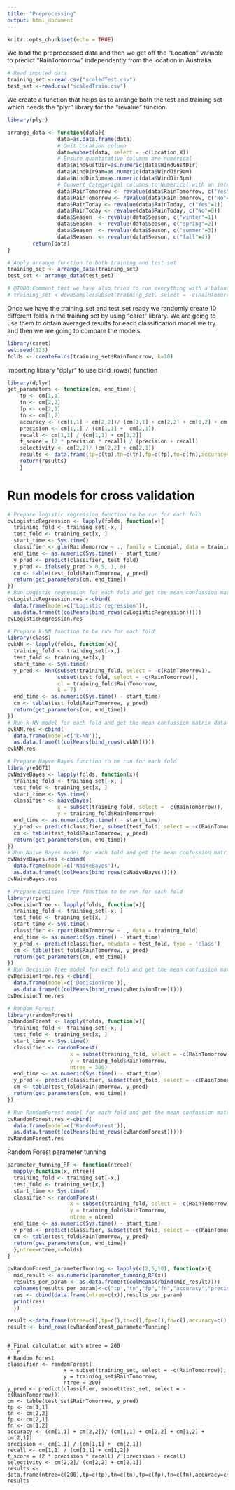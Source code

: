 ```yaml
---
title: "Preprocessing"
output: html_document
---
```


```r
knitr::opts_chunk$set(echo = TRUE)
```

We load the preprocessed data and then we get off the "Location" variable to predict "RainTomorrow" independently from the location in Australia. 
```r
# Read imputed data
training_set <-read.csv("scaledTest.csv")
test_set <-read.csv("scaledTrain.csv")
```

We create a function that helps us to arrange both the test and training set which needs the "plyr" library for the "revalue" funcion.

```r
library(plyr)

arrange_data <- function(data){
                data=as.data.frame(data)
                # Omit Location column
                data=subset(data, select = -c(Location,X))
                # Ensure quantitative columns are numerical
                data$WindGustDir=as.numeric(data$WindGustDir)
                data$WindDir9am=as.numeric(data$WindDir9am)
                data$WindDir3pm=as.numeric(data$WindDir3pm)
                # Convert Categorigal columns to Numerical with an integer encoding.
                data$RainTomorrow <- revalue(data$RainTomorrow, c("Yes"=1))
                data$RainTomorrow <- revalue(data$RainTomorrow, c("No"=0))
                data$RainToday <- revalue(data$RainToday, c("Yes"=1))
                data$RainToday <- revalue(data$RainToday, c("No"=0))
                data$Season  <- revalue(data$Season, c("winter"=1))
                data$Season  <- revalue(data$Season, c("spring"=2))
                data$Season  <- revalue(data$Season, c("summer"=3))
                data$Season  <- revalue(data$Season, c("fall"=4))
        return(data)
}

# Apply arrange function to both training and test set
training_set <- arrange_data(training_set)
test_set <- arrange_data(test_set)
```

```r
# @TODO:Comment that we have also tried to run everything with a balanced set ? # Take a balanced set
# training_set <-downSample(subset(training_set, select = -c(RainTomorrow)),training_set$RainTomorrow,list=FALSE,yname="RainTomorrow")

```

Once we have the training_set and test_set ready we randomly create 10 different folds in the training set by using "caret" library.
We are going to use them to obtain averaged results for each classification model we try and then we are going to compare the models.
```r
library(caret)
set.seed(123)
folds <- createFolds(training_set$RainTomorrow, k=10)
```

Importing library "dplyr" to use bind_rows() function
```r
library(dplyr)
get_parameters <- function(cm, end_time){
    tp <- cm[1,1]
    tn <- cm[2,2]
    fp <- cm[2,1]
    fn <- cm[1,2]
    accuracy <- (cm[1,1] + cm[2,2])/ (cm[1,1] + cm[2,2] + cm[1,2] + cm[2,1])
    precision <- cm[1,1] / (cm[1,1] +  cm[2,1])
    recall <- cm[1,1] / (cm[1,1] + cm[1,2])
    f_score = (2 * precision * recall) / (precision + recall)
    selectivity <- cm[2,2]/ (cm[2,2] + cm[2,1])
    results <- data.frame(tp=c(tp),tn=c(tn),fp=c(fp),fn=c(fn),accuracy=c(accuracy),precision=c(precision),recall=c(recall),f_score=c(f_score),selectivity=c(selectivity),time=c(end_time))
    return(results)
    }
```

# Run models for cross validation
```r
# Prepare logistic regression function to be run for each fold
cvLogisticRegression <- lapply(folds, function(x){
  training_fold <- training_set[-x, ]
  test_fold <- training_set[x, ]
  start_time <- Sys.time()
  classifier <- glm(RainTomorrow ~ ., family = binomial, data = training_fold)
  end_time <- as.numeric(Sys.time() - start_time)
  y_pred <- predict(classifier, test_fold)
  y_pred <- ifelse(y_pred > 0.5, 1, 0)
  cm <- table(test_fold$RainTomorrow, y_pred)
  return(get_parameters(cm, end_time))
})
# Run Logistic regression for each fold and get the mean confussion matrix data 
cvLogisticRegression.res <-cbind(
  data.frame(model=c('Logistic regression')),
  as.data.frame(t(colMeans(bind_rows(cvLogisticRegression)))))
cvLogisticRegression.res
```

```r
# Prepare k-NN function to be run for each fold
library(class)
cvkNN <- lapply(folds, function(x){
  training_fold <- training_set[-x,]
  test_fold <- training_set[x,]
  start_time <- Sys.time()
  y_pred <- knn(subset(training_fold, select = -c(RainTomorrow)),
                subset(test_fold, select = -c(RainTomorrow)),
                cl = training_fold$RainTomorrow, 
                k = 7)
  end_time <- as.numeric(Sys.time() - start_time)
  cm <- table(test_fold$RainTomorrow, y_pred)
  return(get_parameters(cm, end_time))
})
# Run k-NN model for each fold and get the mean confussion matrix data 
cvkNN.res <-cbind(
  data.frame(model=c('k-NN')),
  as.data.frame(t(colMeans(bind_rows(cvkNN)))))
cvkNN.res
```


```r
# Prepare Nayve Bayes function to be run for each fold
library(e1071)
cvNaiveBayes <- lapply(folds, function(x){
  training_fold <- training_set[-x, ]
  test_fold <- training_set[x, ]
  start_time <- Sys.time()
  classifier <- naiveBayes( 
                x = subset(training_fold, select = -c(RainTomorrow)),
                y = training_fold$RainTomorrow)
  end_time <- as.numeric(Sys.time() - start_time)
  y_pred <- predict(classifier, subset(test_fold, select = -c(RainTomorrow)))
  cm <- table(test_fold$RainTomorrow, y_pred)
  return(get_parameters(cm, end_time))
})
# Run Naive Bayes model for each fold and get the mean confussion matrix data 
cvNaiveBayes.res <-cbind(
  data.frame(model=c('NaiveBayes')),
  as.data.frame(t(colMeans(bind_rows(cvNaiveBayes)))))
cvNaiveBayes.res
```

```r
# Prepare Decision Tree function to be run for each fold
library(rpart)
cvDecisionTree <- lapply(folds, function(x){
  training_fold <- training_set[-x, ]
  test_fold <- training_set[x, ]
  start_time <- Sys.time()
  classifier <- rpart(RainTomorrow ~ ., data = training_fold)
  end_time <- as.numeric(Sys.time() - start_time)
  y_pred <- predict(classifier, newdata = test_fold, type = 'class')
  cm <- table(test_fold$RainTomorrow, y_pred)
  return(get_parameters(cm, end_time))
})
# Run Decision Tree model for each fold and get the mean confussion matrix data 
cvDecisionTree.res <-cbind(
  data.frame(model=c('DecisionTree')),
  as.data.frame(t(colMeans(bind_rows(cvDecisionTree)))))
cvDecisionTree.res
```

```r
# Random Forest
library(randomForest)
cvRandomForest <- lapply(folds, function(x){
  training_fold <- training_set[-x, ]
  test_fold <- training_set[x, ]
  start_time <- Sys.time()
  classifier <- randomForest( 
                    x = subset(training_fold, select = -c(RainTomorrow)),
                    y = training_fold$RainTomorrow,
                    ntree = 300)
  end_time <- as.numeric(Sys.time() - start_time)
  y_pred <- predict(classifier, subset(test_fold, select = -c(RainTomorrow)))
  cm <- table(test_fold$RainTomorrow, y_pred)
  return(get_parameters(cm, end_time))
})

# Run RandomForest model for each fold and get the mean confussion matrix data 
cvRandomForest.res <-cbind(
  data.frame(model=c('RandomForest')),
  as.data.frame(t(colMeans(bind_rows(cvRandomForest)))))
cvRandomForest.res
```


Random Forest parameter tunning
```r

parameter_tunning_RF <- function(ntree){
  mapply(function(x, ntree){
  training_fold <- training_set[-x,]
  test_fold <- training_set[x,]
  start_time <- Sys.time()
  classifier <- randomForest( 
                    x = subset(training_fold, select = -c(RainTomorrow)),
                    y = training_fold$RainTomorrow,
                    ntree = ntree)
  end_time <- as.numeric(Sys.time() - start_time)
  y_pred <- predict(classifier, subset(test_fold, select = -c(RainTomorrow)))
  cm <- table(test_fold$RainTomorrow, y_pred)
  return(get_parameters(cm, end_time))
  },ntree=ntree,x=folds)
}

cvRandomForest_parameterTunning <- lapply(c(2,5,10), function(x){
  mid_result <- as.numeric(parameter_tunning_RF(x))
  results_per_param <- as.data.frame(t(colMeans(rbind(mid_result))))
  colnames(results_per_param)<-c("tp","tn","fp","fn","accuracy","precision","recall","f_score","selectivity") 
  res <- cbind(data.frame(ntree=c(x)),results_per_param)
  print(res)
  })

result <-data.frame(ntree=c(),tp=c(),tn=c(),fp=c(),fn=c(),accuracy=c(),precision=c(),recall=c(),f_score=c(),selectivity=c(),time=c())
result <- bind_rows(cvRandomForest_parameterTunning)
```

```

# Final calculation with ntree = 200
```r
# Random Forest
classifier <- randomForest( 
                  x = subset(training_set, select = -c(RainTomorrow)),
                  y = training_set$RainTomorrow,
                  ntree = 200)
y_pred <- predict(classifier, subset(test_set, select = -c(RainTomorrow)))
cm <- table(test_set$RainTomorrow, y_pred)
tp <- cm[1,1]
tn <- cm[2,2]
fp <- cm[2,1]
fn <- cm[1,2]
accuracy <- (cm[1,1] + cm[2,2])/ (cm[1,1] + cm[2,2] + cm[1,2] + cm[2,1])
precision <- cm[1,1] / (cm[1,1] +  cm[2,1])
recall <- cm[1,1] / (cm[1,1] + cm[1,2])
f_score = (2 * precision * recall) / (precision + recall)
selectivity <- cm[2,2]/ (cm[2,2] + cm[2,1])
results <- data.frame(ntree=c(200),tp=c(tp),tn=c(tn),fp=c(fp),fn=c(fn),accuracy=c(accuracy),precision=c(precision),recall=c(recall),f_score=c(f_score),selectivity=c(selectivity))
results
```

